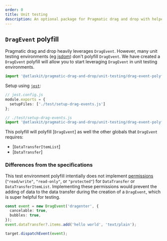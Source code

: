 ```yaml
---
order: 0
title: Unit testing
description: An optional package for Pragmatic drag and drop with helpers for unit testing
---
```


## `DragEvent` polyfill

Pragmatic drag and drop heavily leverages `DragEvent`. However, many unit testing environments (eg [jsdom](https://github.com/jsdom/jsdom)) don't polyfill `DragEvent`. We have created a `DragEvent` polyfill will allow you to start leveraging `DragEvent` in unit testing environments.

```ts
import '@atlaskit/pragmatic-drag-and-drop/unit-testing/drag-event-polyfill';
```

Setup using [`jest`](https://jestjs.io/):

```ts
// jest.config.js
module.exports = {
  setupFiles: ['./test/setup-drag-events.js']
};

// ./test/setup-drag-events.js
import '@atlaskit/pragmatic-drag-and-drop/unit-testing/drag-event-polyfill';
```

This polyfill will polyfill [`DragEvent`] as well the other globals that `DragEvent` requires:

- [`DataTransferItemList`]
- [`DataTransfer`]

### Differences from the specifications

This test environment polyfill intentially does not implement [permissions](https://html.spec.whatwg.org/multipage/dnd.html#the-drag-data-store) (`"read/write"`, `"read-only"`, or `"protected"`) for `DataTransfer` or `DataTransferItemList`. Implementing these permissions would prevent the adding of data to the data transfer during the creation of a `DragEvent`, which is super helpful for testing.

```ts
const event = new DragEvent('dragenter', {
  cancelable: true,
  bubbles: true,
});
event.dataTransfer?.items.add('hello world', 'text/plain');

target.dispatchEvent(event);
```
